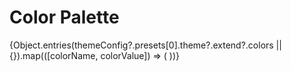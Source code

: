 

# Color Palette
<Meta title="Intro/Styling & Theming/Colors" />

<ColorPalette>
    {Object.entries(themeConfig?.presets[0].theme?.extend?.colors || {}).map(([colorName, colorValue]) => (
        <ColorItem key={colorName} title={colorName} subtitle={colorName} colors={colorValue} />
    ))}
</ColorPalette>


